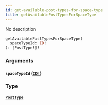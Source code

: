 ```yaml
---
id: get-available-post-types-for-space-type
title: getAvailablePostTypesForSpaceType
---
```


No description

```graphql
getAvailablePostTypesForSpaceType(
  spaceTypeId: ID!
): [PostType!]!

```

### Arguments

#### `spaceTypeId` ([`ID!`](/docs/graphql/scalars/id))

### Type

#### [`PostType`](/docs/graphql/objects/post-type)
